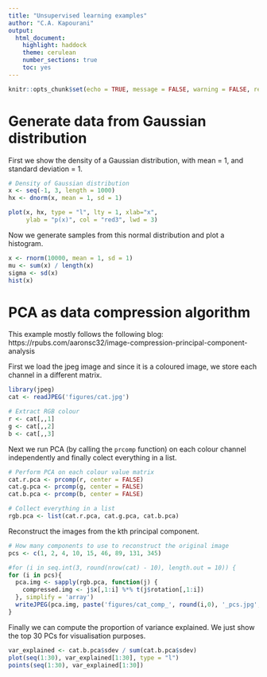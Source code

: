 ```yaml
---
title: "Unsupervised learning examples"
author: "C.A. Kapourani"
output: 
  html_document: 
    highlight: haddock
    theme: cerulean
    number_sections: true
    toc: yes
---
```


```r
knitr::opts_chunk$set(echo = TRUE, message = FALSE, warning = FALSE, results = "hide")
```

# Generate data from Gaussian distribution
First we show the density of a Gaussian distribution, with mean = 1, and standard deviation = 1.
```r
# Density of Gaussian distribution
x <- seq(-1, 3, length = 1000)
hx <- dnorm(x, mean = 1, sd = 1)

plot(x, hx, type = "l", lty = 1, xlab="x", 
     ylab = "p(x)", col = "red3", lwd = 3)
```

Now we generate samples from this normal distribution and plot a histogram.
```r
x <- rnorm(10000, mean = 1, sd = 1)
mu <- sum(x) / length(x)
sigma <- sd(x)
hist(x)
```

# PCA as data compression algorithm
This example mostly follows the following blog: https://rpubs.com/aaronsc32/image-compression-principal-component-analysis

First we load the jpeg image and since it is a coloured image, we store each channel in a different matrix.
```r
library(jpeg)
cat <- readJPEG('figures/cat.jpg')

# Extract RGB colour
r <- cat[,,1]
g <- cat[,,2]
b <- cat[,,3]
```

Next we run PCA (by calling the `prcomp` function) on each colour channel independently and finally colect everything in a list.
```r
# Perform PCA on each colour value matrix
cat.r.pca <- prcomp(r, center = FALSE)
cat.g.pca <- prcomp(g, center = FALSE)
cat.b.pca <- prcomp(b, center = FALSE)

# Collect everything in a list
rgb.pca <- list(cat.r.pca, cat.g.pca, cat.b.pca)
```

Reconstruct the images from the kth principal component.
```r
# How many components to use to reconstruct the original image
pcs <- c(1, 2, 4, 10, 15, 46, 89, 131, 345)

#for (i in seq.int(3, round(nrow(cat) - 10), length.out = 10)) {
for (i in pcs){
  pca.img <- sapply(rgb.pca, function(j) {
    compressed.img <- j$x[,1:i] %*% t(j$rotation[,1:i])
  }, simplify = 'array')
  writeJPEG(pca.img, paste('figures/cat_comp_', round(i,0), '_pcs.jpg', sep = ''))
}
```


Finally we can compute the proportion of variance explained. We just show the top 30 PCs for visualisation purposes.
```r
var_explained <- cat.b.pca$sdev / sum(cat.b.pca$sdev)
plot(seq(1:30), var_explained[1:30], type = "l")
points(seq(1:30), var_explained[1:30])
```

